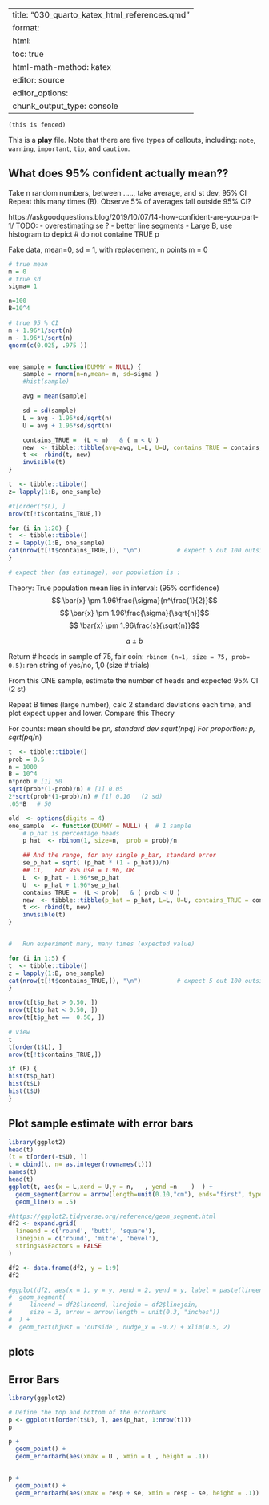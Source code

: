 
---
title: "030_quarto_katex_html_references.qmd"
format: 
  html:
    toc: true
    html-math-method: katex
editor: source
editor_options: 
  chunk_output_type: console
---

```
(this is fenced)
```

::: callout-note
This is a **play** file.
Note that there are five types of callouts, including: `note`,
`warning`, `important`, `tip`, and `caution`.
:::

## What does 95% confident actually mean??

Take n random numbers, between ....., take average, and st dev, 95% CI
Repeat this many times (B).
Observe 5% of averages fall outside 95% CI?


https://askgoodquestions.blog/2019/10/07/14-how-confident-are-you-part-1/
TODO:
-   overestimating se ?
-   better line segments
-   Large B,  use histogram to depict # do not containe TRUE p

Fake data, mean=0, sd = 1, with replacement, n points
m = 0
```r
# true mean
m = 0
# true sd
sigma= 1

n=100
B=10^4

# true 95 % CI
m + 1.96*1/sqrt(n)
m - 1.96*1/sqrt(n)
qnorm(c(0.025, .975 ))


one_sample = function(DUMMY = NULL) {
    sample = rnorm(n=n,mean= m, sd=sigma )
    #hist(sample)

    avg = mean(sample)

    sd = sd(sample)
    L = avg - 1.96*sd/sqrt(n)
    U = avg + 1.96*sd/sqrt(n)

    contains_TRUE =  (L < m)   & ( m < U )
    new  <- tibble::tibble(avg=avg, L=L, U=U, contains_TRUE = contains_TRUE)
    t <<- rbind(t, new)
    invisible(t)
}

t  <- tibble::tibble()
z= lapply(1:B, one_sample)

#t[order(t$L), ]
nrow(t[!t$contains_TRUE,])

for (i in 1:20) {
t  <- tibble::tibble()
z = lapply(1:B, one_sample)
cat(nrow(t[!t$contains_TRUE,]), "\n")          # expect 5 out 100 outside 95%CI 
}

# expect then (as estimage), our population is :
```
Theory: True population mean lies in interval:  (95% confidence)
$$ \bar{x} \pm 1.96\frac{\sigma}{n^\frac{1}{2}}$$
$$ \bar{x} \pm 1.96\frac{\sigma}{\sqrt{n}}$$
$$ \bar{x} \pm 1.96\frac{s}{\sqrt{n}}$$

$$ a \pm b$$

Return # heads in sample of 75, fair coin: 
`rbinom (n=1, size = 75, prob= 0.5)`:  ren string of yes/no, 1,0  (size # trials)

From this ONE sample, estimate the number of heads and expected 95% CI (2 st)

Repeat B times (large number), calc 2 standard deviations each time, and plot expect upper and lower.
Compare this Theory

For counts:  mean should be p*n, standard dev squrt(n*p*q)
For proportion:   p, sqrt(p*q/n) 
$$   $$


```r
t  <- tibble::tibble()
prob = 0.5
n = 1000
B = 10^4
n*prob # [1] 50
sqrt(prob*(1-prob)/n) # [1] 0.05
2*sqrt(prob*(1-prob)/n) # [1] 0.10   (2 sd)
.05*B   # 50

old  <- options(digits = 4)
one_sample  <- function(DUMMY = NULL) {  # 1 sample
    # p_hat is percentage heads 
    p_hat  <- rbinom(1, size=n,  prob = prob)/n

    ## And the range, for any single p_bar, standard error
    se_p_hat = sqrt( (p_hat * (1 - p_hat))/n)
    ## CI,   For 95% use = 1.96, OR
    L  <- p_hat - 1.96*se_p_hat
    U  <- p_hat + 1.96*se_p_hat
    contains_TRUE =  (L < prob)   & ( prob < U )
    new  <- tibble::tibble(p_hat = p_hat, L=L, U=U, contains_TRUE = contains_TRUE)
    t <<- rbind(t, new)
    invisible(t)
}


#   Run experiment many, many times (expected value)

for (i in 1:5) {
t  <- tibble::tibble()
z = lapply(1:B, one_sample)
cat(nrow(t[!t$contains_TRUE,]), "\n")          # expect 5 out 100 outside 95%CI 
}

nrow(t[t$p_hat > 0.50, ])
nrow(t[t$p_hat < 0.50, ])
nrow(t[t$p_hat ==  0.50, ])

# view
t
t[order(t$L), ]
nrow(t[!t$contains_TRUE,])

if (F) {
hist(t$p_hat)
hist(t$L)
hist(t$U)
}
```

## Plot sample estimate with error bars
```r
library(ggplot2)
head(t)
(t = t[order(-t$U), ])
t = cbind(t, n= as.integer(rownames(t)))
names(t)
head(t)
ggplot(t, aes(x = L,xend = U,y = n,   , yend =n    )  ) +
  geom_segment(arrow = arrow(length=unit(0.10,"cm"), ends="first", type = "closed")) +
  geom_line(x = .5)
```
```r
#https://ggplot2.tidyverse.org/reference/geom_segment.html
df2 <- expand.grid(
  lineend = c('round', 'butt', 'square'),
  linejoin = c('round', 'mitre', 'bevel'),
  stringsAsFactors = FALSE
)

df2 <- data.frame(df2, y = 1:9)
df2

#ggplot(df2, aes(x = 1, y = y, xend = 2, yend = y, label = paste(lineend, linejoin))) +
#  geom_segment(
#     lineend = df2$lineend, linejoin = df2$linejoin,
#     size = 3, arrow = arrow(length = unit(0.3, "inches"))
#  ) +
#  geom_text(hjust = 'outside', nudge_x = -0.2) + xlim(0.5, 2)
```


## plots

## Error Bars
```r
library(ggplot2)

# Define the top and bottom of the errorbars
p <- ggplot(t[order(t$U), ], aes(p_hat, 1:nrow(t)))
p

p +
  geom_point() +
  geom_errorbarh(aes(xmax = U , xmin = L , height = .1))


p +
  geom_point() +
  geom_errorbarh(aes(xmax = resp + se, xmin = resp - se, height = .1))

```



